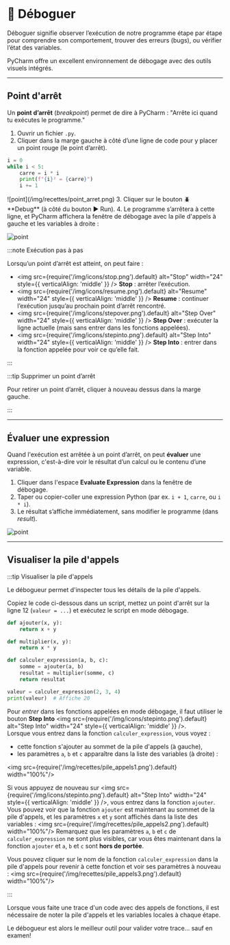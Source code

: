 # 🐞 Déboguer

Déboguer signifie observer l’exécution de notre programme étape par étape pour comprendre son comportement, trouver des erreurs (bugs), ou vérifier l’état des variables.

PyCharm offre un excellent environnement de débogage avec des outils visuels intégrés.

---

## Point d'arrêt

Un **point d’arrêt** (*breakpoint*) permet de dire à PyCharm : "Arrête ici quand tu exécutes le programme."

1. Ouvrir un fichier `.py`.
2. Cliquer dans la marge gauche à côté d’une ligne de code pour y placer un point rouge (le point d’arrêt).
<Row>
<Column>

```python showLineNumbers
i = 0
while i < 5:
    carre = i * i
    print(f"{i}² = {carre}")
    i += 1
```

</Column>

<Column>
    ![point](/img/recettes/point_arret.png)
</Column>
</Row>
3. Cliquer sur le bouton 🪲 **Debug** (à côté du bouton ▶ Run).
4. Le programme s’arrêtera à cette ligne, et PyCharm affichera la fenêtre de débogage
avec la pile d'appels à gauche et les variables à droite :

![point](/img/recettes/pile_variables.png)



:::note Exécution pas à pas

Lorsqu’un point d’arrêt est atteint, on peut faire :

- <img src={require('/img/icons/stop.png').default} alt="Stop" width="24" style={{ verticalAlign: 'middle' }} /> **Stop** : arrêter l’exécution.
- <img src={require('/img/icons/resume.png').default} alt="Resume" width="24" style={{ verticalAlign: 'middle' }} /> **Resume** : continuer l’exécution jusqu’au prochain point d’arrêt rencontré.
- <img src={require('/img/icons/stepover.png').default} alt="Step Over" width="24" style={{ verticalAlign: 'middle' }} /> **Step Over** : exécuter la ligne actuelle (mais sans entrer dans les fonctions appelées).
- <img src={require('/img/icons/stepinto.png').default} alt="Step Into" width="24" style={{ verticalAlign: 'middle' }} /> **Step Into** : entrer dans la fonction appelée pour voir ce qu’elle fait.

:::

:::tip Supprimer un point d’arrêt

Pour retirer un point d’arrêt, cliquer à nouveau dessus dans la marge gauche.

:::

---

## Évaluer une expression

Quand l'exécution est arrêtée à un point d’arrêt, on peut **évaluer** une expression, c'est-à-dire voir le résultat d’un calcul ou le contenu d’une variable.

1. Cliquer dans l'espace **Evaluate Expression** dans la fenêtre de débogage.
2. Taper ou copier-coller une expression Python (par ex. `i + 1`, `carre`, ou `i * i`).
3. Le résultat s’affiche immédiatement, sans modifier le programme (dans *result*).

![point](/img/recettes/evaluate_expression.png)

---

## Visualiser la pile d'appels

:::tip Visualiser la pile d'appels

Le débogueur permet d'inspecter tous les détails de la pile d'appels.<br />

Copiez le code ci-dessous dans un script, mettez un point d'arrêt sur la ligne 12 (`valeur = ...`) et exécutez le script en mode débogage.

```python showLineNumbers
def ajouter(x, y):
    return x + y

def multiplier(x, y):
    return x * y

def calculer_expression(a, b, c):
    somme = ajouter(a, b)
    resultat = multiplier(somme, c)
    return resultat

valeur = calculer_expression(2, 3, 4)
print(valeur)  # Affiche 20
```

Pour *entrer* dans les fonctions appelées en mode débogage, il faut utiliser le bouton **Step Into** <img src={require('/img/icons/stepinto.png').default} alt="Step Into" width="24" style={{ verticalAlign: 'middle' }} />.<br />
Lorsque vous entrez dans la fonction `calculer_expression`, vous voyez :
- cette fonction s'ajouter au sommet de la pile d'appels (à gauche),
- les paramètres `a`, `b` et `c` apparaître dans la liste des variables (à droite) :

<img src={require('/img/recettes/pile_appels1.png').default} width="100%"/>

Si vous appuyez de nouveau sur <img src={require('/img/icons/stepinto.png').default} alt="Step Into" width="24" style={{ verticalAlign: 'middle' }} />, vous entrez dans la fonction `ajouter`.<br />
Vous pouvez voir que la fonction `ajouter` est maintenant au sommet de la pile d'appels, et les paramètres `x` et `y` sont affichés dans la liste des variables :
<img src={require('/img/recettes/pile_appels2.png').default} width="100%"/>
Remarquez que les paramètres `a`, `b` et `c` de `calculer_expression` ne sont plus visibles, car vous êtes maintenant dans la fonction `ajouter` et `a`, `b` et `c` sont **hors de portée**.

Vous pouvez cliquer sur le nom de la fonction `calculer_expression` dans la pile d'appels pour revenir à cette fonction et voir ses paramètres à nouveau :
<img src={require('/img/recettes/pile_appels3.png').default} width="100%"/>

:::

Lorsque vous faite une trace d'un code avec des appels de fonctions, il est nécessaire de noter la pile d'appels et les variables locales à chaque étape.

Le débogueur est alors le meilleur outil pour valider votre trace... sauf en examen!


